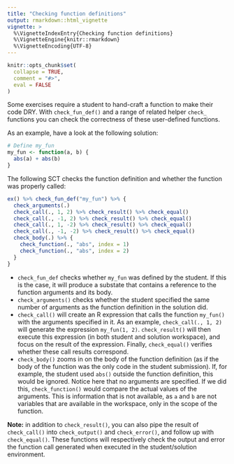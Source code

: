 ```yaml
---
title: "Checking function definitions"
output: rmarkdown::html_vignette
vignette: >
  %\VignetteIndexEntry{Checking function definitions}
  %\VignetteEngine{knitr::rmarkdown}
  %\VignetteEncoding{UTF-8}
---
```


```r
knitr::opts_chunk$set(
  collapse = TRUE,
  comment = "#>",
  eval = FALSE
)
```

Some exercises require a student to hand-craft a function to make their code DRY. With `check_fun_def()` and a range of related helper `check_` functions you can check the correctness of these user-defined functions.

As an example, have a look at the following solution:

```r
# Define my_fun
my_fun <- function(a, b) {
  abs(a) + abs(b)
}
```

The following SCT checks the function definition and whether the function was properly called:

```r
ex() %>% check_fun_def("my_fun") %>% {
  check_arguments(.)
  check_call(., 1, 2) %>% check_result() %>% check_equal()
  check_call(., -1, 2) %>% check_result() %>% check_equal()
  check_call(., 1, -2) %>% check_result() %>% check_equal()
  check_call(., -1, -2) %>% check_result() %>% check_equal()
  check_body(.) %>% {
    check_function(., "abs", index = 1)
    check_function(., "abs", index = 2)
  }
}
```

- `check_fun_def` checks whether `my_fun` was defined by the student. If this is the case, it will produce a substate that contains a reference to the function arguments and its body.
- `check_arguments()` checks whether the student specified the same number of arguments as the function definition in the solution did.
- `check_call()` will create an R expression that calls the function `my_fun()` with the arguments specified in it. As an example, `check_call(., 1, 2)` will generate the expression `my_fun(1, 2)`. `check_result()` will then execute this expression (in both student and solution workspace), and focus on the result of the expression. Finally, `check_equal()` verifies whether these call results correspond.
- `check_body()` zooms in on the body of the function definition (as if the body of the function was the only code in the student submission). If, for example, the student used `abs()` outside the function definition, this would be ignored. Notice here that no arguments are specified. If we did this, `check_function()` would compare the actual values of the arguments. This is information that is not available, as `a` and `b` are not variables that are available in the workspace, only in the scope of the function.

**Note:** in addition to `check_result()`, you can also pipe the result of `check_call()` into `check_output()` and `check_error()`, and follow up with `check_equal()`. These functions will respectively check the output and error the function call generated when executed in the student/solution environment.

